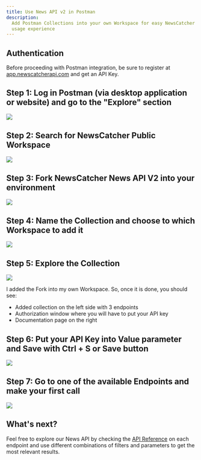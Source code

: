 ```yaml
---
title: Use News API v2 in Postman
description:
  Add Postman Collections into your own Workspace for easy NewsCatcher News API
  usage experience
---
```


## Authentication

Before proceeding with Postman integration, be sure to register at
[app.newscatcherapi.com](https://app.newscatcherapi.com/) and get an API Key.

## Step 1: Log in Postman (via desktop application or website) and go to the "Explore" section

![](/images/step1.avif)

## Step 2: Search for NewsCatcher Public Workspace

![](/images/step2.avif)

## Step 3: Fork NewsCatcher News API V2 into your environment

![](/images/step3.avif)

## Step 4: Name the Collection and choose to which Workspace to add it

![](/images/step4.avif)

## Step 5: Explore the Collection

![](/images/step5.avif)

I added the Fork into my own Workspace. So, once it is done, you should see:

- Added collection on the left side with 3 endpoints
- Authorization window where you will have to put your API key
- Documentation page on the right

## Step 6: Put your API Key into Value parameter and Save with Ctrl + S or Save button

![](/images/step6.png)

## Step 7: Go to one of the available Endpoints and make your first call

![](/images/step7.avif)

## What's next?

Feel free to explore our News API by checking the
[API Reference](/docs/v2/api-reference/endpoints) on each endpoint and use
different combinations of filters and parameters to get the most relevant
results.
